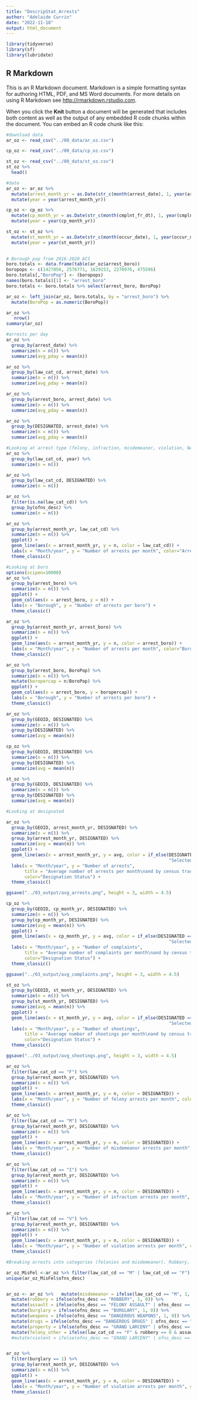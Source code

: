 ```yaml
---
title: "DescripStat_Arrests"
author: "Adelaide Currin"
date: "2022-11-18"
output: html_document
---
```


```r
library(tidyverse)
library(sf)
library(lubridate)
```

## R Markdown

This is an R Markdown document. Markdown is a simple formatting syntax for authoring HTML, PDF, and MS Word documents. For more details on using R Markdown see <http://rmarkdown.rstudio.com>.

When you click the **Knit** button a document will be generated that includes both content as well as the output of any embedded R code chunks within the document. You can embed an R code chunk like this:

```r
#download data
ar_oz <- read_csv("../00_data/ar_oz.csv")

cp_oz <- read_csv("../00_data/cp_oz.csv")

st_oz <- read_csv("../00_data/st_oz.csv")
st_oz %>% 
  head()
```

```r
#date
ar_oz <- ar_oz %>%
  mutate(arrest_month_yr = as.Date(str_c(month(arrest_date), 1, year(arrest_date), sep="-"), "%m-%d-%Y")) %>% 
  mutate(year = year(arrest_month_yr))

cp_oz <- cp_oz %>% 
  mutate(cp_month_yr = as.Date(str_c(month(cmplnt_fr_dt), 1, year(cmplnt_fr_dt), sep="-"), "%m-%d-%Y")) %>% 
  mutate(year = year(cp_month_yr))

st_oz <- st_oz %>% 
  mutate(st_month_yr = as.Date(str_c(month(occur_date), 1, year(occur_date), sep="-"), "%m-%d-%Y")) %>% 
  mutate(year = year(st_month_yr))
  

# Borough pop from 2016-2020 ACS
boro.totals <- data.frame(table(ar_oz$arrest_boro))
boropops <- c(1427056, 2576771, 1629153, 2270976, 475596)
boro.totals[,"BoroPop"] <- (boropops)
names(boro.totals)[1] <- "arrest_boro"
boro.totals <- boro.totals %>% select(arrest_boro, BoroPop)

ar_oz <- left_join(ar_oz, boro.totals, by = "arrest_boro") %>% 
  mutate(BoroPop = as.numeric(BoroPop))
```

```r
ar_oz %>%
   nrow()
summary(ar_oz)

#arrests per day
ar_oz %>% 
  group_by(arrest_date) %>% 
  summarize(n = n()) %>% 
  summarize(avg_pday = mean(n))

ar_oz %>% 
  group_by(law_cat_cd, arrest_date) %>% 
  summarize(n = n()) %>% 
  summarize(avg_pday = mean(n))

ar_oz %>% 
  group_by(arrest_boro, arrest_date) %>% 
  summarize(n = n()) %>% 
  summarize(avg_pday = mean(n))

ar_oz %>% 
  group_by(DESIGNATED, arrest_date) %>% 
  summarize(n = n()) %>% 
  summarize(avg_pday = mean(n))

```

```r
#Looking at arrest type (felony, infraction, misdemeanor, violation, NA)
ar_oz %>% 
  group_by(law_cat_cd, year) %>% 
  summarize(n = n())

ar_oz %>% 
  group_by(law_cat_cd, DESIGNATED) %>% 
  summarize(n = n())

ar_oz %>% 
  filter(is.na(law_cat_cd)) %>% 
  group_by(ofns_desc) %>% 
  summarize(n = n())

ar_oz %>% 
  group_by(arrest_month_yr, law_cat_cd) %>% 
  summarize(n = n()) %>%
  ggplot() +
  geom_line(aes(x = arrest_month_yr, y = n, color = law_cat_cd)) +
  labs(x = "Month/year", y = "Number of arrests per month", color="Arrest type") +
  theme_classic()

```

```r
#Looking at boro
options(scipen=10000)
ar_oz %>% 
  group_by(arrest_boro) %>% 
  summarize(n = n()) %>%
  ggplot() +
  geom_col(aes(x = arrest_boro, y = n)) +
  labs(x = "Borough", y = "Number of arrests per boro") +
  theme_classic()

ar_oz %>% 
  group_by(arrest_month_yr, arrest_boro) %>% 
  summarize(n = n()) %>%
  ggplot() +
  geom_line(aes(x = arrest_month_yr, y = n, color = arrest_boro)) +
  labs(x = "Month/year", y = "Number of arrests per month", color="Boro") +
  theme_classic()

ar_oz %>% 
  group_by(arrest_boro, BoroPop) %>% 
  summarize(n = n()) %>% 
  mutate(boropercap = n/BoroPop) %>% 
  ggplot() +
  geom_col(aes(x = arrest_boro, y = boropercap)) +
  labs(x = "Borough", y = "Number of arrests per boro") +
  theme_classic()

```
```r
ar_oz %>% 
  group_by(GEOID, DESIGNATED) %>% 
  summarize(n = n()) %>%
  group_by(DESIGNATED) %>% 
  summarize(avg = mean(n))

cp_oz %>% 
  group_by(GEOID, DESIGNATED) %>% 
  summarize(n = n()) %>%
  group_by(DESIGNATED) %>% 
  summarize(avg = mean(n))

st_oz %>% 
  group_by(GEOID, DESIGNATED) %>% 
  summarize(n = n()) %>%
  group_by(DESIGNATED) %>% 
  summarize(avg = mean(n))
```


```r

#Looking at designated

ar_oz %>% 
  group_by(GEOID, arrest_month_yr, DESIGNATED) %>% 
  summarize(n = n()) %>%
  group_by(arrest_month_yr, DESIGNATED) %>% 
  summarize(avg = mean(n)) %>% 
  ggplot() +
  geom_line(aes(x = arrest_month_yr, y = avg, color = if_else(DESIGNATED == TRUE, 
                                                              "Selected", "Eligible"))) +
  labs(x = "Month/year", y = "Number of arrests",
       title = "Average number of arrests per month\nand by census tract",
       color="Designation Status") +
  theme_classic()

ggsave("../03_output/avg_arrests.png", height = 3, width = 4.5)

cp_oz %>% 
  group_by(GEOID, cp_month_yr, DESIGNATED) %>% 
  summarize(n = n()) %>%
  group_by(cp_month_yr, DESIGNATED) %>% 
  summarize(avg = mean(n)) %>% 
  ggplot() +
  geom_line(aes(x = cp_month_yr, y = avg, color = if_else(DESIGNATED == TRUE, 
                                                              "Selected", "Eligible"))) +
  labs(x = "Month/year", y = "Number of complaints",
       title = "Average number of complaints per month\nand by census tract",
       color="Designation Status") +
  theme_classic()

ggsave("../03_output/avg_complaints.png", height = 3, width = 4.5)

st_oz %>% 
  group_by(GEOID, st_month_yr, DESIGNATED) %>% 
  summarize(n = n()) %>%
  group_by(st_month_yr, DESIGNATED) %>% 
  summarize(avg = mean(n)) %>% 
  ggplot() +
  geom_line(aes(x = st_month_yr, y = avg, color = if_else(DESIGNATED == TRUE, 
                                                              "Selected", "Eligible"))) +
  labs(x = "Month/year", y = "Number of shootings",
       title = "Average number of shootings per month\nand by census tract",
       color="Designation Status") +
  theme_classic()

ggsave("../03_output/avg_shootings.png", height = 3, width = 4.5)

ar_oz %>% 
  filter(law_cat_cd == "F") %>% 
  group_by(arrest_month_yr, DESIGNATED) %>% 
  summarize(n = n()) %>%
  ggplot() +
  geom_line(aes(x = arrest_month_yr, y = n, color = DESIGNATED)) +
  labs(x = "Month/year", y = "Number of felony arrests per month", color="DESIGNATED") +
  theme_classic()

ar_oz %>% 
  filter(law_cat_cd == "M") %>% 
  group_by(arrest_month_yr, DESIGNATED) %>% 
  summarize(n = n()) %>%
  ggplot() +
  geom_line(aes(x = arrest_month_yr, y = n, color = DESIGNATED)) +
  labs(x = "Month/year", y = "Number of misdemeanor arrests per month", color="DESIGNATED") +
  theme_classic()

ar_oz %>% 
  filter(law_cat_cd == "I") %>% 
  group_by(arrest_month_yr, DESIGNATED) %>% 
  summarize(n = n()) %>%
  ggplot() +
  geom_line(aes(x = arrest_month_yr, y = n, color = DESIGNATED)) +
  labs(x = "Month/year", y = "Number of infraction arrests per month", color="DESIGNATED") +
  theme_classic()

ar_oz %>% 
  filter(law_cat_cd == "V") %>% 
  group_by(arrest_month_yr, DESIGNATED) %>% 
  summarize(n = n()) %>%
  ggplot() +
  geom_line(aes(x = arrest_month_yr, y = n, color = DESIGNATED)) +
  labs(x = "Month/year", y = "Number of violation arrests per month", color="DESIGNATED") +
  theme_classic()

```
``` r
#Breaking arrests into categories (felonies and misdemeanor). Robbery, assault, burglary, weapons, misdemeanor offenses (e.g., criminal mischief, fraud, gambling, loitering, petty theft, and larceny), other felonies (e.g., escape 3 and forgery), drugs (e.g., dangerous drugs), property (e.g., grand larceny, burglary, and burglary tools), and violent felonies (e.g., homicide, rape, robbery, arson, felony assault, and kidnapping)

ar_oz_MisFel <-ar_oz %>% filter(law_cat_cd == "M" | law_cat_cd == "F")
unique(ar_oz_MisFel$ofns_desc) 


ar_oz <- ar_oz %>%   mutate(misdemeanor = ifelse(law_cat_cd == "M", 1, 0)) %>% 
  mutate(robbery = ifelse(ofns_desc == "ROBBERY", 1, 0)) %>% 
  mutate(assault = ifelse(ofns_desc == "FELONY ASSAULT" | ofns_desc == "ASSAULT 3 & RELATED OFFENSES", 1, 0)) %>% 
  mutate(burglary = ifelse(ofns_desc == "BURGLARY", 1, 0)) %>% 
  mutate(weapons = ifelse(ofns_desc == "DANGEROUS WEAPONS", 1, 0)) %>% 
  mutate(drugs = ifelse(ofns_desc == "DANGEROUS DRUGS" | ofns_desc == "LOITERING FOR DRUG PURPOSES", 1, 0)) %>% 
  mutate(property = ifelse(ofns_desc == "GRAND LARCENY" | ofns_desc == "GRAND LARCENY OF MOTOR VEHICLE" | ofns_desc == "BURGLARY" | ofns_desc == "BURGLAR'S TOOLS", 1, 0)) %>% 
  mutate(felony_other = ifelse(law_cat_cd == "F" & robbery == 0 & assault == 0 & burglary == 0 & weapons == 0, 1, 0))
  #mutate(violent = ifelse(ofns_desc == "GRAND LARCENY" | ofns_desc == "GRAND LARCENY OF MOTOR VEHICLE" | ofns_desc == "BURGLARY" | ofns_desc == "BURGLAR'S TOOLS", 1, 0)) %>% 


ar_oz %>% 
  filter(burglary == 1) %>% 
  group_by(arrest_month_yr, DESIGNATED) %>% 
  summarize(n = n()) %>%
  ggplot() +
  geom_line(aes(x = arrest_month_yr, y = n, color = DESIGNATED)) +
  labs(x = "Month/year", y = "Number of violation arrests per month", color="DESIGNATED") +
  theme_classic()
```


